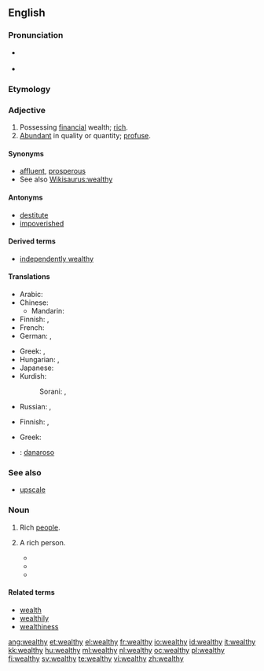 ==English==
{{wikipedia}}

===Pronunciation===
* {{a|US}} {{IPA|/ˈwɛlθ.i/}}
* {{rhymes|ɛlθi}}

===Etymology===
{{suffix|wealth|y}}

===Adjective===
{{en-adj|wealthi|er|more}}

# Possessing [[financial]] wealth; [[rich]].
# [[abundant|Abundant]] in quality or quantity; [[profuse]].

====Synonyms====
* [[affluent]], [[prosperous]]
* See also [[Wikisaurus:wealthy]]

====Antonyms====
* [[destitute]]
* [[impoverished]]

====Derived terms====
* [[independently wealthy]]

====Translations====
{{trans-top|rich}}
* Arabic: {{t|ar|غني|tr=ghaniy|sc=Arab}}
* Chinese:
** Mandarin: {{t-|cmn|富有|tr=fùyǒu|sc=Hani}}
* Finnish: {{t+|fi|varakas}}, {{t+|fi|äveriäs}}
* French: {{t|fr|riche}}
* German: {{t+|de|wohlhabend}}, {{t+|de|reich}}
{{trans-mid}}
* Greek: {{t+|el|πλούσιος||tr=ploúsios}}, {{t|el|εύπορος||tr=éfporos}}
* Hungarian: {{t+|hu|gazdag}}, {{t-|hu|vagyonos}}
* Japanese: {{t|ja|裕福|tr=yūfuku-na|alt=裕福な|sc=Jpan}}
* Kurdish:
*: Sorani: {{t|ku|دۆڵه‌مه‌ند|tr=dollemend|sc=ku-Arab}}, {{t|ku|خاوه‌ن پاره‌|tr=xawen pare|sc=ku-Arab}}
* Russian: {{t|ru|богатый|tr=bogátyj|sc=Cyrl}},  {{t|ru|состоятельный|tr=sostojátel'nyj|sc=Cyrl}}
{{trans-bottom}}

{{trans-top|abundant}}
* Finnish: {{t+|fi|varakas}}, {{t+|fi|äveriäs}}
{{trans-mid}}
* Greek: {{t+|el|πλούσιος||tr=ploúsios}}
{{trans-bottom}}

{{checktrans-top}}
* {{ttbc|Italian}}: [[danaroso]]
{{checktrans-bottom}}

===See also===
* [[upscale]]

===Noun===
{{en-noun|-|wealthies}}

# {{uncountable|[[precede]]d by {{term|the}}}} Rich [[people]].
# {{countable}} A rich person.
#*{{quote-news|title=A Real Presidential Choice Is Being Ignored|work=Evening Independent|date=Dec 6|year=1975|passage=it was possible for a group like the Libertarians to hope that a couple of weakminded '''wealthies''' might donate the seed money to get a campaign rolling.}}
#*{{quote-news|title=Public TV Presents miracle Series|work=Argus-Press|date=Apr 4|year=1977|passage=''Bernice'' is a nice, sardonic tale of envy and young '''wealthies''' of the pre-flapper era, when a girl who bobbed her hair was thought loose by the flask-bearing blades who tried to get her tight.}}
#*{{quote-news|title=Can the Democrats Deliver?|work=Washington Post|date=Nov 16|year=2006|passage=Ending tax cuts to '''wealthies''' would only increase tax revenues by $40 - $60 billion a year - about 20 of current deficit - so its a waste of time.}}

====Related terms====
* [[wealth]]
* [[wealthily]]
* [[wealthiness]]

[[ang:wealthy]]
[[et:wealthy]]
[[el:wealthy]]
[[fr:wealthy]]
[[io:wealthy]]
[[id:wealthy]]
[[it:wealthy]]
[[kk:wealthy]]
[[hu:wealthy]]
[[ml:wealthy]]
[[nl:wealthy]]
[[oc:wealthy]]
[[pl:wealthy]]
[[fi:wealthy]]
[[sv:wealthy]]
[[te:wealthy]]
[[vi:wealthy]]
[[zh:wealthy]]